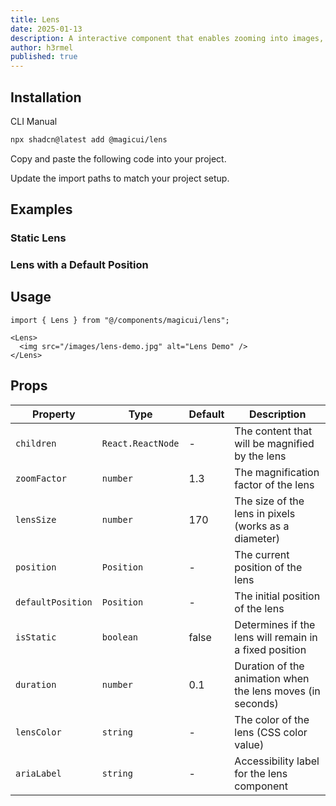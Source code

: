 ```yaml
---
title: Lens
date: 2025-01-13
description: A interactive component that enables zooming into images, videos and other elements.
author: h3rmel
published: true
---
```


<ComponentPreview name="lens-demo" />

## Installation

<Tabs defaultValue="cli">

<TabsList>
  <TabsTrigger value="cli">CLI</TabsTrigger>
  <TabsTrigger value="manual">Manual</TabsTrigger>
</TabsList>
<TabsContent value="cli">

```bash
npx shadcn@latest add @magicui/lens
```

</TabsContent>

<TabsContent value="manual">

<Steps>

<Step>Copy and paste the following code into your project.</Step>

<ComponentSource name="lens" />

<Step>Update the import paths to match your project setup.</Step>

</Steps>

</TabsContent>

</Tabs>

## Examples

### Static Lens

<ComponentPreview name="lens-demo-2" />

### Lens with a Default Position

<ComponentPreview name="lens-demo-3" />

## Usage

```tsx
import { Lens } from "@/components/magicui/lens";
```

```tsx
<Lens>
  <img src="/images/lens-demo.jpg" alt="Lens Demo" />
</Lens>
```

## Props

| Property          | Type              | Default | Description                                                |
| ----------------- | ----------------- | ------- | ---------------------------------------------------------- |
| `children`        | `React.ReactNode` | -       | The content that will be magnified by the lens             |
| `zoomFactor`      | `number`          | 1.3     | The magnification factor of the lens                       |
| `lensSize`        | `number`          | 170     | The size of the lens in pixels (works as a diameter)       |
| `position`        | `Position`        | -       | The current position of the lens                           |
| `defaultPosition` | `Position`        | -       | The initial position of the lens                           |
| `isStatic`        | `boolean`         | false   | Determines if the lens will remain in a fixed position     |
| `duration`        | `number`          | 0.1     | Duration of the animation when the lens moves (in seconds) |
| `lensColor`       | `string`          | -       | The color of the lens (CSS color value)                    |
| `ariaLabel`       | `string`          | -       | Accessibility label for the lens component                 |
